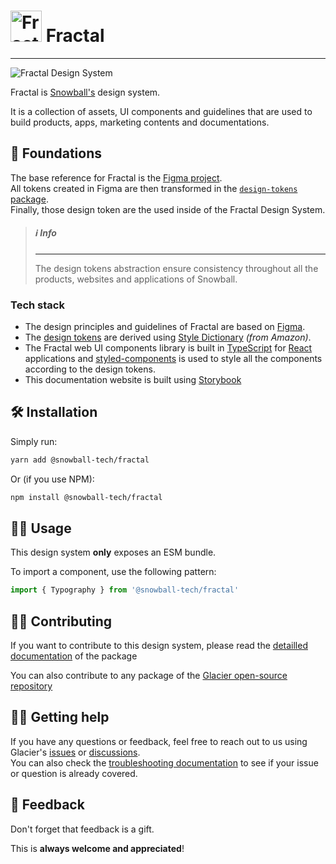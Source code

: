 
<Meta title="Fractal/Introduction" />

# <img src="/images/logo_fractal.png" alt="Fractal's logo" width="50" /> Fractal

---

![Fractal Design System](/images/cover_fractal.png)

Fractal is [Snowball's](https://snowball.xyz) design system.

It is a collection of assets, UI components and guidelines that are used to
build products, apps, marketing contents and documentations.

## 🧱 Foundations

The base reference for Fractal is the
[Figma
project](https://www.figma.com/file/u70V0ocCmDeYMAAPf9Xfqa/❄%EF%B8%8F-Fractal-Design-System).  
All tokens created in Figma are then transformed in the
[`design-tokens`
package](https://www.npmjs.com/package/@snowball-tech/design-tokens).  
Finally, those design token are the used inside of the Fractal Design System.

> ##### ℹ️ Info
>
> ---
>
> The design tokens abstraction ensure consistency throughout all the
> products, websites and applications of Snowball.

### Tech stack

- The design principles and guidelines of Fractal are based on
  [Figma](https://www.figma.com/file/u70V0ocCmDeYMAAPf9Xfqa/❄%EF%B8%8F-Fractal-Design-System).
- The [design tokens](https://github.com/snowball-tech/glacier/tree/main/packages/design-tokens)
  are derived using [Style Dictionary](https://amzn.github.io/style-dictionary/#/)
  _(from Amazon)_.
- The Fractal web UI components library is built in
  [TypeScript](https://www.typescriptlang.org/) for [React](https://reactjs.org/)
  applications and [styled-components](https://styled-components.com/) is used to
  style all the components according to the design tokens.
- This documentation website is built using [Storybook](https://storybook.js.org/)

## 🛠️ Installation

Simply run:

```bash
yarn add @snowball-tech/fractal
```

Or (if you use NPM):

```bash
npm install @snowball-tech/fractal
```

## 👩‍💻 Usage

This design system **only** exposes an ESM bundle.

To import a component, use the following pattern:

```js
import { Typography } from '@snowball-tech/fractal'
```

## ✍🏿 Contributing

If you want to contribute to this design system, please read the [detailled
documentation](https://github.com/snowball-tech/glacier/blob/main/packages/fractal/README.md)
of the package

You can also contribute to any package of the [Glacier open-source
repository](https://github.com/snowball-tech/glacier)

## 🤷‍♂️ Getting help

If you have any questions or feedback, feel free to reach out to us using
Glacier's [issues](https://github.com/snowball-tech/glacier/issues) or
[discussions](https://github.com/snowball-tech/glacier/discussions).  
You can also check the [troubleshooting
documentation](https://github.com/snowball-tech/glacier/blob/main/docs/TROUBLESHOOTING.md)
to see if your issue or question is already covered.

## 💞 Feedback

Don't forget that feedback is a gift.

This is **always welcome and appreciated**!
